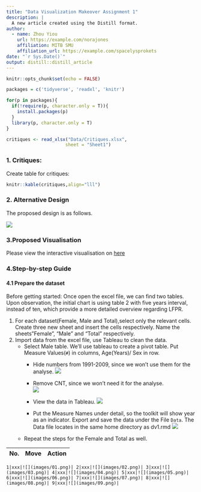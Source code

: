```yaml
---
title: "Data Visualization Makeover Assignment 1"
description: |
  A new article created using the Distill format.
author:
  - name: Zhou Yiou 
    url: https://example.com/norajones
    affiliation: MITB SMU
    affiliation_url: https://example.com/spacelysprokets
date: "`r Sys.Date()`"
output: distill::distill_article
---
```


```r
knitr::opts_chunk$set(echo = FALSE)
```

```r
packages = c('tidyverse', 'readxl', 'knitr')

for(p in packages){
  if(!require(p, character.only = T)){
    install.packages(p)
  }
  library(p, character.only = T)
}
```

```r
critiques <- read_xlsx("Data/Critiques.xlsx",
                      sheet = "Sheet1")
```
### 1. Critiques:  
Create table for critiques:

```r
knitr::kable(critiques,align="lll")
```

### 2. Alternative Design

The proposed design is as follows.

![](images/draft1.png)

### 3.Proposed Visualisation

Please view the interactive visualisation on [here]()


### 4.Step-by-step Guide

#### 4.1 Prepare the dataset

Before getting started:
Once open the excel file, we can find two tables. Upon observation, the initial chart is using table 2 with five years interval, instead of ten, which provide a more detailed overview regarding LFPR. 


1. For each dataset(Female, Male and Total),select only the relevant cells. Create three new sheet and insert the cells respectively. Name the sheets"Female", "Male" and "Total" respectively.
2. Import data from the excel file, use Tableau to clean the data. 
   * Select Male table. We'll use tableau to create a pivot table.  Put Measure Values(`#`) in columns, Age(Years)/ Sex in row.
      + Hide numbers from 1991-2009, since we won't use them for the analyse.
   ![](images/03.png)
     + Remove CNT, since we won't need it for the analyse.  
   ![](images/04.png)
   
     + View the data in Tableau.
   ![](images/05.png)
   
     + Put the Measure Names under detail, so the toolkit will show year as an indicator. Export and save the data under the File `Data`. The Data file locates in the same home directory as dv1.rmd
   ![](images/06.png)
   
   
   * Repeat the steps for the Female and Total as well.
   



**No.**|**Move**|**Action**|
--- |--- |--- |
```1|xxx|![](images/01.png)|
2|xxx|![](images/02.png)|
3|xxx|![](images/03.png)|
4|xxx|![](images/04.png)|
5|xxx|![](images/05.png)|
6|xxx|![](images/06.png)|
7|xxx|![](images/07.png)|
8|xxx|![](images/08.png)|
9|xxx|![](images/09.png)|```